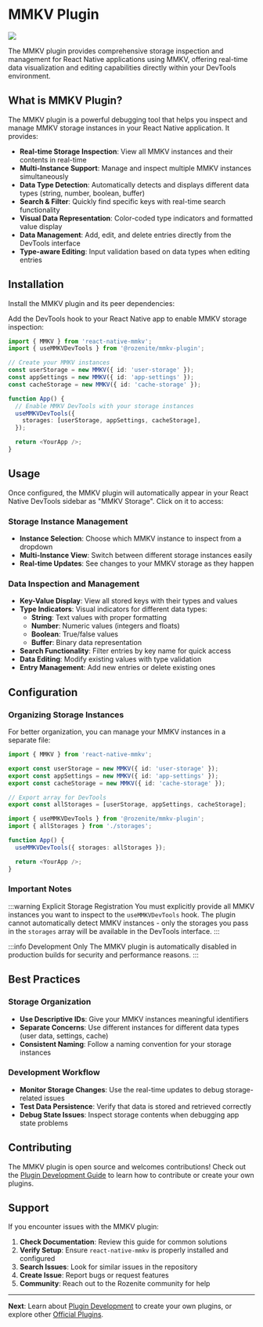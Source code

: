 
# MMKV Plugin

![](/mmkv-plugin.png)

The MMKV plugin provides comprehensive storage inspection and management for React Native applications using MMKV, offering real-time data visualization and editing capabilities directly within your DevTools environment.

## What is MMKV Plugin?

The MMKV plugin is a powerful debugging tool that helps you inspect and manage MMKV storage instances in your React Native application. It provides:

- **Real-time Storage Inspection**: View all MMKV instances and their contents in real-time
- **Multi-Instance Support**: Manage and inspect multiple MMKV instances simultaneously
- **Data Type Detection**: Automatically detects and displays different data types (string, number, boolean, buffer)
- **Search & Filter**: Quickly find specific keys with real-time search functionality
- **Visual Data Representation**: Color-coded type indicators and formatted value display
- **Data Management**: Add, edit, and delete entries directly from the DevTools interface
- **Type-aware Editing**: Input validation based on data types when editing entries

## Installation

Install the MMKV plugin and its peer dependencies:

<PackageManagerTabs command="install -D @rozenite/mmkv-plugin react-native-mmkv" />

Add the DevTools hook to your React Native app to enable MMKV storage inspection:

```typescript title="App.tsx"
import { MMKV } from 'react-native-mmkv';
import { useMMKVDevTools } from '@rozenite/mmkv-plugin';

// Create your MMKV instances
const userStorage = new MMKV({ id: 'user-storage' });
const appSettings = new MMKV({ id: 'app-settings' });
const cacheStorage = new MMKV({ id: 'cache-storage' });

function App() {
  // Enable MMKV DevTools with your storage instances
  useMMKVDevTools({
    storages: [userStorage, appSettings, cacheStorage],
  });

  return <YourApp />;
}
```

## Usage

Once configured, the MMKV plugin will automatically appear in your React Native DevTools sidebar as "MMKV Storage". Click on it to access:

### Storage Instance Management

- **Instance Selection**: Choose which MMKV instance to inspect from a dropdown
- **Multi-Instance View**: Switch between different storage instances easily
- **Real-time Updates**: See changes to your MMKV storage as they happen

### Data Inspection and Management

- **Key-Value Display**: View all stored keys with their types and values
- **Type Indicators**: Visual indicators for different data types:
  - **String**: Text values with proper formatting
  - **Number**: Numeric values (integers and floats)
  - **Boolean**: True/false values
  - **Buffer**: Binary data representation
- **Search Functionality**: Filter entries by key name for quick access
- **Data Editing**: Modify existing values with type validation
- **Entry Management**: Add new entries or delete existing ones

## Configuration

### Organizing Storage Instances

For better organization, you can manage your MMKV instances in a separate file:

```typescript title="storages.ts"
import { MMKV } from 'react-native-mmkv';

export const userStorage = new MMKV({ id: 'user-storage' });
export const appSettings = new MMKV({ id: 'app-settings' });
export const cacheStorage = new MMKV({ id: 'cache-storage' });

// Export array for DevTools
export const allStorages = [userStorage, appSettings, cacheStorage];
```

```typescript title="App.tsx"
import { useMMKVDevTools } from '@rozenite/mmkv-plugin';
import { allStorages } from './storages';

function App() {
  useMMKVDevTools({ storages: allStorages });

  return <YourApp />;
}
```

### Important Notes

:::warning Explicit Storage Registration
You must explicitly provide all MMKV instances you want to inspect to the `useMMKVDevTools` hook. The plugin cannot automatically detect MMKV instances - only the storages you pass in the `storages` array will be available in the DevTools interface.
:::

:::info Development Only
The MMKV plugin is automatically disabled in production builds for security and performance reasons.
:::

## Best Practices

### Storage Organization

- **Use Descriptive IDs**: Give your MMKV instances meaningful identifiers
- **Separate Concerns**: Use different instances for different data types (user data, settings, cache)
- **Consistent Naming**: Follow a naming convention for your storage instances

### Development Workflow

- **Monitor Storage Changes**: Use the real-time updates to debug storage-related issues
- **Test Data Persistence**: Verify that data is stored and retrieved correctly
- **Debug State Issues**: Inspect storage contents when debugging app state problems

## Contributing

The MMKV plugin is open source and welcomes contributions! Check out the [Plugin Development Guide](../plugin-development/plugin-development.md) to learn how to contribute or create your own plugins.

## Support

If you encounter issues with the MMKV plugin:

1. **Check Documentation**: Review this guide for common solutions
2. **Verify Setup**: Ensure `react-native-mmkv` is properly installed and configured
3. **Search Issues**: Look for similar issues in the repository
4. **Create Issue**: Report bugs or request features
5. **Community**: Reach out to the Rozenite community for help

---

**Next**: Learn about [Plugin Development](../plugin-development/plugin-development.md) to create your own plugins, or explore other [Official Plugins](./overview.md).
